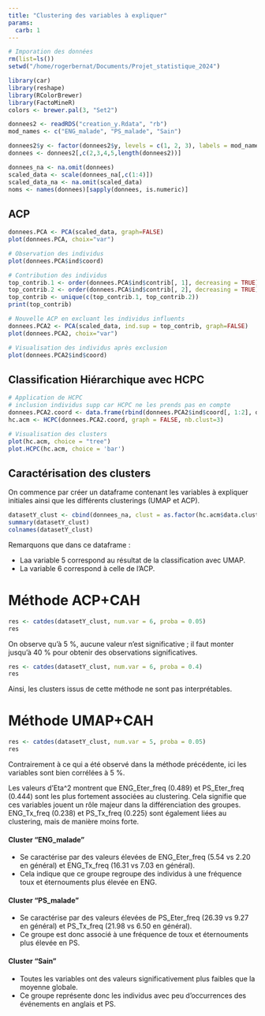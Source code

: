 ```yaml
---
title: "Clustering des variables à expliquer"
params:
  carb: 1
---
```

```r
# Imporation des données
rm(list=ls())
setwd("/home/rogerbernat/Documents/Projet_statistique_2024")

library(car)
library(reshape)
library(RColorBrewer)
library(FactoMineR)
colors <- brewer.pal(3, "Set2")

donnees2 <- readRDS("creation_y.Rdata", "rb")
mod_names <- c("ENG_malade", "PS_malade", "Sain")

donnees2$y <- factor(donnees2$y, levels = c(1, 2, 3), labels = mod_names)
donnees <- donnees2[,c(2,3,4,5,length(donnees2))]

donnees_na <- na.omit(donnees)
scaled_data <- scale(donnees_na[,c(1:4)])
scaled_data_na <- na.omit(scaled_data)
noms <- names(donnees)[sapply(donnees, is.numeric)]
```

## ACP
```r
donnees.PCA <- PCA(scaled_data, graph=FALSE)
plot(donnees.PCA, choix="var")
```

```r
# Observation des individus
plot(donnees.PCA$ind$coord)
```

```r
# Contribution des individus
top_contrib.1 <- order(donnees.PCA$ind$contrib[, 1], decreasing = TRUE)[1:7]
top_contrib.2 <- order(donnees.PCA$ind$contrib[, 2], decreasing = TRUE)[1:3]
top_contrib <- unique(c(top_contrib.1, top_contrib.2))
print(top_contrib)
```

```r
# Nouvelle ACP en excluant les individus influents
donnees.PCA2 <- PCA(scaled_data, ind.sup = top_contrib, graph=FALSE)
plot(donnees.PCA2, choix="var")
```

```r
# Visualisation des individus après exclusion
plot(donnees.PCA2$ind$coord)
```

## Classification Hiérarchique avec HCPC
```r
# Application de HCPC
# inclusion individus supp car HCPC ne les prends pas en compte
donnees.PCA2.coord <- data.frame(rbind(donnees.PCA2$ind$coord[, 1:2], donnees.PCA2$ind.sup$coord[, 1:2]))
hc.acm <- HCPC(donnees.PCA2.coord, graph = FALSE, nb.clust=3)

```

```r
# Visualisation des clusters
plot(hc.acm, choice = "tree")
plot.HCPC(hc.acm, choice = 'bar')

```


## Caractérisation des clusters
On commence par créer un dataframe contenant les variables à expliquer initiales ainsi que les différents clusterings (UMAP et ACP).

```r
datasetY_clust <- cbind(donnees_na, clust = as.factor(hc.acm$data.clust$clust))
summary(datasetY_clust)
colnames(datasetY_clust)
```
Remarquons que dans ce dataframe :

* Laa variable 5 correspond au résultat de la classification avec UMAP.
* La variable 6 correspond à celle de l'ACP.

# Méthode ACP+CAH
```R
res <- catdes(datasetY_clust, num.var = 6, proba = 0.05)
res
```

On observe qu'à 5 %, aucune valeur n'est significative ; il faut monter jusqu'à 40 % pour obtenir des observations significatives.

```r
res <- catdes(datasetY_clust, num.var = 6, proba = 0.4)
res
```

Ainsi, les clusters issus de cette méthode ne sont pas interprétables.

# Méthode UMAP+CAH
```R
res <- catdes(datasetY_clust, num.var = 5, proba = 0.05)
res
```
Contrairement à ce qui a été observé dans la méthode précédente, ici les variables sont bien corrélées à 5 %.

Les valeurs d'Eta^2 montrent que ENG_Eter_freq (0.489) et PS_Eter_freq (0.444) sont les plus fortement associées au clustering. Cela signifie que ces variables jouent un rôle majeur dans la différenciation des groupes.  
ENG_Tx_freq (0.238) et PS_Tx_freq (0.225) sont également liées au clustering, mais de manière moins forte.  


#### Cluster "ENG_malade"  
- Se caractérise par des valeurs élevées de ENG_Eter_freq (5.54 vs 2.20 en général) et ENG_Tx_freq (16.31 vs 7.03 en général).  
- Cela indique que ce groupe regroupe des individus  à une fréquence toux et éternouments plus élevée en ENG.

#### Cluster "PS_malade"  
- Se caractérise par des valeurs élevées de PS_Eter_freq (26.39 vs 9.27 en général) et PS_Tx_freq (21.98 vs 6.50 en général).  
- Ce groupe est donc associé à une fréquence de toux et éternouments plus élevée en PS.  

#### Cluster "Sain"  
- Toutes les variables ont des valeurs significativement plus faibles que la moyenne globale.  
- Ce groupe représente donc les individus avec peu d'occurrences des événements en anglais et PS.  

